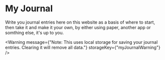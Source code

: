 
# My Journal

Write you journal entries here on this website as a basis of where to start, then take it and make it your own, by either using paper, another app or somthing else, it's up to you.

<Warning 
    message={"Note: This uses local storage for saving your journal entries. Clearing it will remove all data."} 
    storageKey={"myJournalWarning"}
/>

<JournalEntryForm />
<DisplayJournalEntries />